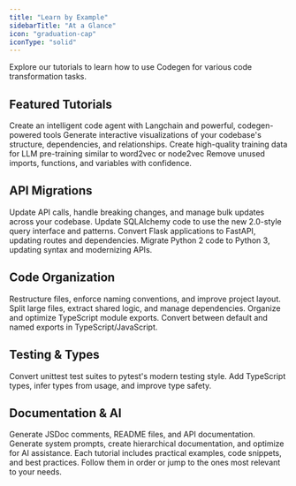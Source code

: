 ```yaml
---
title: "Learn by Example"
sidebarTitle: "At a Glance"
icon: "graduation-cap"
iconType: "solid"
---
```


Explore our tutorials to learn how to use Codegen for various code transformation tasks.

## Featured Tutorials

<CardGroup cols={2}>
  <Card
    title="Build a Code Agent"
    icon="robot"
    href="/tutorials/build-code-agent"
  >
    Create an intelligent code agent with Langchain and powerful, codegen-powered tools
  </Card>
  <Card
    title="Visualize Your Codebase"
    icon="diagram-project"
    href="/tutorials/codebase-visualization"
  >
    Generate interactive visualizations of your codebase's structure, dependencies, and relationships.
  </Card>
  <Card
    title="Mine Training Data"
    icon="database"
    href="/tutorials/training-data"
  >
    Create high-quality training data for LLM pre-training similar to word2vec or node2vec
  </Card>
  <Card
    title="Delete Dead Code"
    icon="broom"
    href="/tutorials/deleting-dead-code"
  >
    Remove unused imports, functions, and variables with confidence.
  </Card>
</CardGroup>

## API Migrations

<CardGroup cols={2}>
  <Card
    title="API Migration Guide"
    icon="arrow-right-arrow-left"
    href="/tutorials/migrating-apis"
  >
    Update API calls, handle breaking changes, and manage bulk updates across your codebase.
  </Card>
  <Card 
    title="SQLAlchemy 1.6 to 2.0"
    icon="layer-group"
    href="/tutorials/sqlalchemy-1.6-to-2.0"
  >
    Update SQLAlchemy code to use the new 2.0-style query interface and patterns.
  </Card>
  <Card
    title="Flask to FastAPI"
    icon="bolt"
    href="/tutorials/flask-to-fastapi"
  >
    Convert Flask applications to FastAPI, updating routes and dependencies.
  </Card>
  <Card 
    title="Python 2 to 3" 
    icon="snake" 
    href="/tutorials/python2-to-python3"
  >
    Migrate Python 2 code to Python 3, updating syntax and modernizing APIs.
  </Card>
</CardGroup>

## Code Organization

<CardGroup cols={2}>
  <Card
    title="Organize Your Codebase"
    icon="folder-tree"
    href="/tutorials/organize-your-codebase"
  >
    Restructure files, enforce naming conventions, and improve project layout.
  </Card>
  <Card 
    title="Improve Modularity" 
    icon="cubes" 
    href="/tutorials/modularity"
  >
    Split large files, extract shared logic, and manage dependencies.
  </Card>
  <Card
    title="Manage TypeScript Exports"
    icon="file-export"
    href="/tutorials/managing-typescript-exports"
  >
    Organize and optimize TypeScript module exports.
  </Card>
  <Card
    title="Convert Default Exports"
    icon="file-import"
    href="/tutorials/converting-default-exports"
  >
    Convert between default and named exports in TypeScript/JavaScript.
  </Card>
</CardGroup>

## Testing & Types

<CardGroup cols={2}>
  <Card
    title="unittest to pytest"
    icon="vial"
    href="/tutorials/unittest-to-pytest"
  >
    Convert unittest test suites to pytest's modern testing style.
  </Card>
  <Card
    title="Increase Type Coverage"
    icon="shield-check"
    href="/tutorials/increase-type-coverage"
  >
    Add TypeScript types, infer types from usage, and improve type safety.
  </Card>
</CardGroup>

## Documentation & AI

<CardGroup cols={2}>
  <Card
    title="Create Documentation"
    icon="book"
    href="/tutorials/creating-documentation"
  >
    Generate JSDoc comments, README files, and API documentation.
  </Card>
  <Card
    title="Prepare for AI"
    icon="robot"
    href="/tutorials/preparing-your-codebase-for-ai"
  >
    Generate system prompts, create hierarchical documentation, and optimize for AI assistance.
  </Card>
</CardGroup>

<Note>
  Each tutorial includes practical examples, code snippets, and best practices.
  Follow them in order or jump to the ones most relevant to your needs.
</Note>
